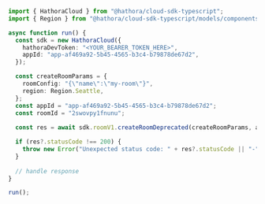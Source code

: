 ```typescript CreateRoomDeprecated.ts
import { HathoraCloud } from "@hathora/cloud-sdk-typescript";
import { Region } from "@hathora/cloud-sdk-typescript/models/components";

async function run() {
  const sdk = new HathoraCloud({
    hathoraDevToken: "<YOUR_BEARER_TOKEN_HERE>",
    appId: "app-af469a92-5b45-4565-b3c4-b79878de67d2",
  });

  const createRoomParams = {
    roomConfig: "{\"name\":\"my-room\"}",
    region: Region.Seattle,
  };
  const appId = "app-af469a92-5b45-4565-b3c4-b79878de67d2";
  const roomId = "2swovpy1fnunu";
  
  const res = await sdk.roomV1.createRoomDeprecated(createRoomParams, appId, roomId);

  if (res?.statusCode !== 200) {
    throw new Error("Unexpected status code: " + res?.statusCode || "-");
  }
  
  // handle response
}

run();
```
